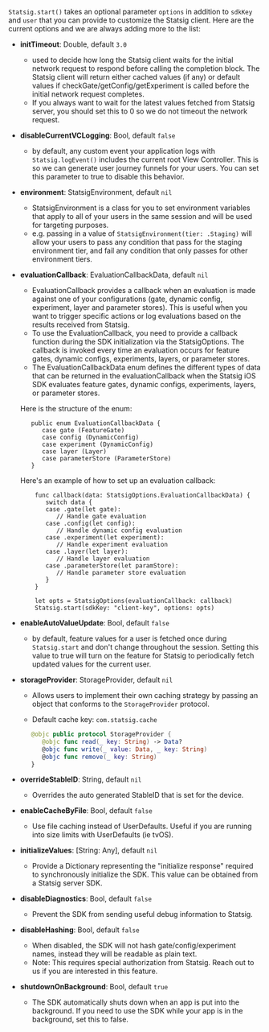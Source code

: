 `Statsig.start()` takes an optional parameter `options` in addition to `sdkKey` and `user` that you can provide to customize the Statsig client. Here are the current options and we are always adding more to the list:

- **initTimeout**: Double, default `3.0`
   - used to decide how long the Statsig client waits for the initial network request to respond before calling the completion block. The Statsig client will return either cached values (if any) or default values if checkGate/getConfig/getExperiment is called before the initial network request completes.
   - If you always want to wait for the latest values fetched from Statsig server, you should set this to 0 so we do not timeout the network request.

-  **disableCurrentVCLogging**: Bool, default `false`
   - by default, any custom event your application logs with `Statsig.logEvent()` includes the current root View Controller. This is so we can generate user journey funnels for your users. You can set this parameter to true to disable this behavior.

-  **environment**: StatsigEnvironment, default `nil`
   - StatsigEnvironment is a class for you to set environment variables that apply to all of your users in the same session and will be used for targeting purposes.
   - e.g. passing in a value of `StatsigEnvironment(tier: .Staging)` will allow your users to pass any condition that pass for the staging environment tier, and fail any condition that only passes for other environment tiers.

- **evaluationCallback**: EvaluationCallbackData, default `nil`
  - EvaluationCallback provides a callback when an evaluation is made against one of your configurations
  (gate, dynamic config, experiment, layer and parameter stores). This is useful when you want to trigger specific actions or log evaluations based on the results received from Statsig.
  - To use the EvaluationCallback, you need to provide a callback function during the SDK initialization via the StatsigOptions. The callback is invoked every time an evaluation occurs for feature gates, dynamic configs, experiments, layers, or parameter stores.
  - The EvaluationCallbackData enum defines the different types of data that can be returned in the evaluationCallback when the Statsig iOS SDK evaluates feature gates, dynamic configs, experiments, layers, or parameter stores.

   Here is the structure of the enum:
   ```
      public enum EvaluationCallbackData {
         case gate (FeatureGate)
         case config (DynamicConfig)
         case experiment (DynamicConfig)
         case layer (Layer)
         case parameterStore (ParameterStore)
      }
   ```
   Here's an example of how to set up an evaluation callback:
  ```
      func callback(data: StatsigOptions.EvaluationCallbackData) {
         switch data {
         case .gate(let gate):
            // Handle gate evaluation
         case .config(let config):
            // Handle dynamic config evaluation
         case .experiment(let experiment):
            // Handle experiment evaluation
         case .layer(let layer):
            // Handle layer evaluation
         case .parameterStore(let paramStore):
            // Handle parameter store evaluation
         }
      }

      let opts = StatsigOptions(evaluationCallback: callback)
      Statsig.start(sdkKey: "client-key", options: opts)
   ```

-  **enableAutoValueUpdate**: Bool, default `false`
   - by default, feature values for a user is fetched once during `Statsig.start` and don't change throughout the session. Setting this value to true will turn on the feature for Statsig to periodically fetch updated values for the current user.

- **storageProvider**: StorageProvider, default `nil`
  - Allows users to implement their own caching strategy by passing an
object that conforms to the `StorageProvider` protocol.

  - Default cache key: `com.statsig.cache`

   ```swift
      @objc public protocol StorageProvider {
         @objc func read(_ key: String) -> Data?
         @objc func write(_ value: Data, _ key: String)
         @objc func remove(_ key: String)
      }
   ```
   
-  **overrideStableID**: String, default `nil`
   - Overrides the auto generated StableID that is set for the device.

-  **enableCacheByFile**: Bool, default `false`
   - Use file caching instead of UserDefaults. Useful if you are running into size limits with UserDefaults (ie tvOS).

-  **initializeValues**: [String: Any], default `nil`
   - Provide a Dictionary representing the "initialize response" required  to synchronously initialize the SDK.
     This value can be obtained from a Statsig server SDK.

-  **disableDiagnostics**: Bool, default `false`
   - Prevent the SDK from sending useful debug information to Statsig.

-  **disableHashing**: Bool, default `false`
   - When disabled, the SDK will not hash gate/config/experiment names, instead they will be readable as plain text.
   - Note: This requires special authorization from Statsig. Reach out to us if you are interested in this feature.

-  **shutdownOnBackground**: Bool, default `true`
   - The SDK automatically shuts down when an app is put into the background.
     If you need to use the SDK while your app is in the background, set this to false.
